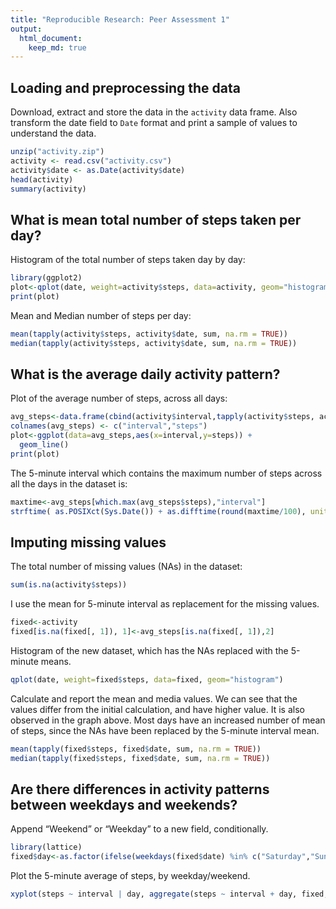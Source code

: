 ```yaml
---
title: "Reproducible Research: Peer Assessment 1"
output: 
  html_document:
    keep_md: true
---
```



## Loading and preprocessing the data

Download, extract and store the data in the `activity` data frame. Also transform the date field to `Date` format and print a sample of values to understand the data.

```r
unzip("activity.zip")
activity <- read.csv("activity.csv")
activity$date <- as.Date(activity$date)
head(activity)
summary(activity)
```

## What is mean total number of steps taken per day?

Histogram of the total number of steps taken day by day:

```r
library(ggplot2)
plot<-qplot(date, weight=activity$steps, data=activity, geom="histogram")
print(plot)
```

Mean and Median number of steps per day:

```r
mean(tapply(activity$steps, activity$date, sum, na.rm = TRUE))
median(tapply(activity$steps, activity$date, sum, na.rm = TRUE))
```

## What is the average daily activity pattern?

Plot of the average number of steps, across all days:

```r
avg_steps<-data.frame(cbind(activity$interval,tapply(activity$steps, activity$interval, mean, na.rm = TRUE)))
colnames(avg_steps) <- c("interval","steps")
plot<-ggplot(data=avg_steps,aes(x=interval,y=steps)) +
  geom_line()
print(plot)
```

The 5-minute interval which contains the maximum number of steps across all the days in the dataset is:

```r
maxtime<-avg_steps[which.max(avg_steps$steps),"interval"]
strftime( as.POSIXct(Sys.Date()) + as.difftime(round(maxtime/100), units="hours")+ as.difftime(maxtime%%100, units="mins"), "%r",tz="UTC") 
```

## Imputing missing values

The total number of missing values (NAs) in the dataset:

```r
sum(is.na(activity$steps))
```

I use the mean for 5-minute interval as replacement for the missing values.

```r
fixed<-activity
fixed[is.na(fixed[, 1]), 1]<-avg_steps[is.na(fixed[, 1]),2]
```

Histogram of the new dataset, which has the NAs replaced with the 5-minute means.

```r
qplot(date, weight=fixed$steps, data=fixed, geom="histogram")
```

Calculate and report the mean and media values. We can see that the values differ from the initial calculation, and have higher value. It is also observed in the graph above. Most days have an increased number of mean of steps, since the NAs have been replaced by the 5-minute interval mean.

```r
mean(tapply(fixed$steps, fixed$date, sum, na.rm = TRUE))
median(tapply(fixed$steps, fixed$date, sum, na.rm = TRUE))
```

## Are there differences in activity patterns between weekdays and weekends?

Append "Weekend" or "Weekday" to a new field, conditionally.

```r
library(lattice)
fixed$day<-as.factor(ifelse(weekdays(fixed$date) %in% c("Saturday","Sunday"),"Weekend","Weekday"))
```

Plot the 5-minute average of steps, by weekday/weekend.

```r
xyplot(steps ~ interval | day, aggregate(steps ~ interval + day, fixed, FUN = mean), layout = c(1, 2), type = "l", group=day)
```

